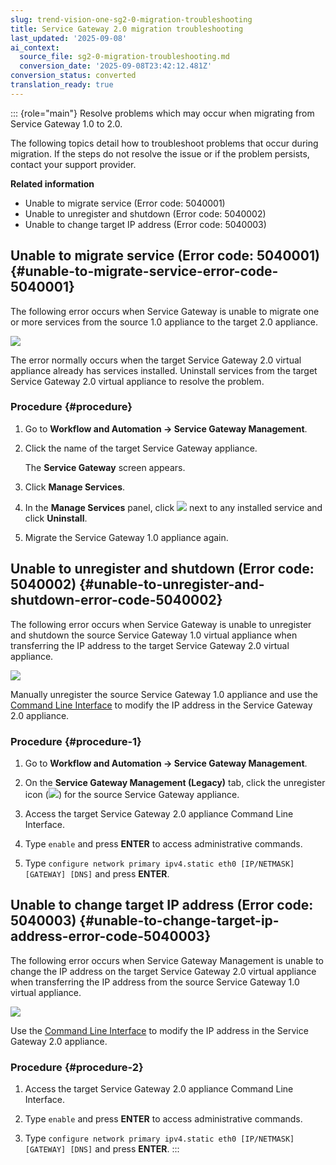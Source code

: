 ```yaml
---
slug: trend-vision-one-sg2-0-migration-troubleshooting
title: Service Gateway 2.0 migration troubleshooting
last_updated: '2025-09-08'
ai_context:
  source_file: sg2-0-migration-troubleshooting.md
  conversion_date: '2025-09-08T23:42:12.481Z'
conversion_status: converted
translation_ready: true
---
```


::: {role="main"}
Resolve problems which may occur when migrating from Service Gateway 1.0 to 2.0.

The following topics detail how to troubleshoot problems that occur during migration. If the steps do not resolve the issue or if the problem persists, contact your support provider.

**Related information**

- Unable to migrate service (Error code: 5040001)
- Unable to unregister and shutdown (Error code: 5040002)
- Unable to change target IP address (Error code: 5040003)

## Unable to migrate service (Error code: 5040001) {#unable-to-migrate-service-error-code-5040001}

The following error occurs when Service Gateway is unable to migrate one or more services from the source 1.0 appliance to the target 2.0 appliance.

![](/images/migration_error_service=GUID-D5CFBF0E-9373-4954-8E89-58D6D49767B3.webp)

The error normally occurs when the target Service Gateway 2.0 virtual appliance already has services installed. Uninstall services from the target Service Gateway 2.0 virtual appliance to resolve the problem.

### Procedure {#procedure}

1.  Go to **Workflow and Automation → Service Gateway Management**.

2.  Click the name of the target Service Gateway appliance.

    The **Service Gateway** screen appears.

3.  Click **Manage Services**.

4.  In the **Manage Services** panel, click ![](/images/disableService=f714f433-8549-4b96-857f-8814663a51d0.webp) next to any installed service and click **Uninstall**.

5.  Migrate the Service Gateway 1.0 appliance again.

## Unable to unregister and shutdown (Error code: 5040002) {#unable-to-unregister-and-shutdown-error-code-5040002}

The following error occurs when Service Gateway is unable to unregister and shutdown the source Service Gateway 1.0 virtual appliance when transferring the IP address to the target Service Gateway 2.0 virtual appliance.

![](/images/migration_error_unregister=GUID-9F0E47CD-DC68-486F-8207-BE2B21BBF7A3.webp)

Manually unregister the source Service Gateway 1.0 appliance and use the [Command Line Interface](service-gateway-cli-commands.mdx) to modify the IP address in the Service Gateway 2.0 appliance.

### Procedure {#procedure-1}

1.  Go to **Workflow and Automation → Service Gateway Management**.

2.  On the **Service Gateway Management (Legacy)** tab, click the unregister icon (![](/images/unregister=GUID-02C2D122-5C98-4502-8F31-6AD1B9D026F8.webp)) for the source Service Gateway appliance.

3.  Access the target Service Gateway 2.0 appliance Command Line Interface.

4.  Type `enable` and press **ENTER** to access administrative commands.

5.  Type `configure network primary ipv4.static eth0 [IP/NETMASK] [GATEWAY] [DNS]` and press **ENTER**.

## Unable to change target IP address (Error code: 5040003) {#unable-to-change-target-ip-address-error-code-5040003}

The following error occurs when Service Gateway Management is unable to change the IP address on the target Service Gateway 2.0 virtual appliance when transferring the IP address from the source Service Gateway 1.0 virtual appliance.

![](/images/migration_error_targetIP=GUID-F990BCDA-C3E2-4A0E-B2C4-EA60F6069C8D.webp)

Use the [Command Line Interface](service-gateway-cli-commands.mdx) to modify the IP address in the Service Gateway 2.0 appliance.

### Procedure {#procedure-2}

1.  Access the target Service Gateway 2.0 appliance Command Line Interface.

2.  Type `enable` and press **ENTER** to access administrative commands.

3.  Type `configure network primary ipv4.static eth0 [IP/NETMASK] [GATEWAY] [DNS]` and press **ENTER**.
:::
